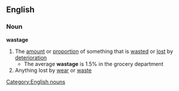 ==English==
===Noun===
'''wastage'''
#The [[amount]] or [[proportion]] of something that is [[wasted]] or [[lost]] by [[deterioration]]
#* The average '''wastage''' is 1.5% in the grocery department
#Anything lost by [[wear]] or [[waste]]
[[Category:English nouns]]